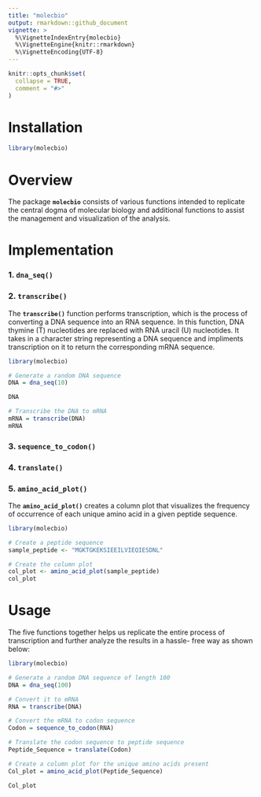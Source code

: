 ```yaml
---
title: "molecbio"
output: rmarkdown::github_document
vignette: >
  %\VignetteIndexEntry{molecbio}
  %\VignetteEngine{knitr::rmarkdown}
  %\VignetteEncoding{UTF-8}
---
```


```r
knitr::opts_chunk$set(
  collapse = TRUE,
  comment = "#>"
)
```

# Installation

```r
library(molecbio)
```

# Overview

The package **`molecbio`** consists of various functions intended to replicate the central dogma of molecular biology and additional functions to assist the management and visualization of the analysis.

# Implementation

### 1. **`dna_seq()`**

### 2. **`transcribe()`**

The **`transcribe()`** function performs transcription, which is the process of converting a DNA sequence into an RNA sequence. In this function, DNA thymine (T) nucleotides are replaced with RNA uracil (U) nucleotides. It takes in a character string representing a DNA sequence and impliments transcription on it to return the corresponding mRNA sequence.

```r

library(molecbio)

# Generate a random DNA sequence
DNA = dna_seq(10)

DNA

# Transcribe the DNA to mRNA
mRNA = transcribe(DNA)
mRNA
```

### 3. **`sequence_to_codon()`**

### 4. **`translate()`**

### 5. **`amino_acid_plot()`**

The **`amino_acid_plot()`** creates a column plot that visualizes the frequency of occurrence of each unique amino acid in a given peptide sequence.

```r

library(molecbio)

# Create a peptide sequence
sample_peptide <- "MGKTGKEKSIEEILVIEQIESDNL"

# Create the column plot
col_plot <- amino_acid_plot(sample_peptide)
col_plot
```

# Usage

The five functions together helps us replicate the entire process of transcription and further analyze the results in a hassle- free way as shown below:

```r

library(molecbio)

# Generate a random DNA sequence of length 100
DNA = dna_seq(100)

# Convert it to mRNA
RNA = transcribe(DNA)

# Convert the mRNA to codon sequence
Codon = sequence_to_codon(RNA)

# Translate the codon sequence to peptide sequence
Peptide_Sequence = translate(Codon)

# Create a column plot for the unique amino acids present
Col_plot = amino_acid_plot(Peptide_Sequence)

Col_plot
```
